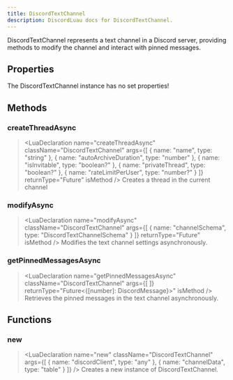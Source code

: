 ```yaml
---
title: DiscordTextChannel
description: DiscordLuau docs for DiscordTextChannel.
---
```

[//]: # (This file was automatically compiled through the Generator luau code under this repository)
[//]: # (if you want to edit the documentation of discord-luau, please write changes)
[//]: # (to the discord-luau repository itself, we extract the comments from discord-luau and translate)
[//]: # (them into markdown files that Nextra can interpret!)

[//]: # (----- DOCUMENT IMPORTS ----- )


[//]: # (----- DOCUMENT DESCRIPTION ----- )

DiscordTextChannel represents a text channel in a Discord server, providing methods to modify the channel and interact with pinned messages.

[//]: # (----- DOCUMENT PROPERTIES ----- )

## Properties

The DiscordTextChannel instance has no set properties!

[//]: # (----- DOCUMENT METHODS ----- )

## Methods

### createThreadAsync

> <LuaDeclaration name="createThreadAsync" className="DiscordTextChannel" args={[ { name: "name", type: "string" }, { name: "autoArchiveDuration", type: "number" }, { name: "isInvitable", type: "boolean?" }, { name: "privateThread", type: "boolean?" }, { name: "rateLimitPerUser", type: "number?" } ]} returnType="Future" isMethod />
Creates a thread in the current channel
### modifyAsync

> <LuaDeclaration name="modifyAsync" className="DiscordTextChannel" args={[ { name: "channelSchema", type: "DiscordTextChannelSchema" } ]} returnType="Future<unknown>" isMethod />
Modifies the text channel settings asynchronously.
### getPinnedMessagesAsync

> <LuaDeclaration name="getPinnedMessagesAsync" className="DiscordTextChannel" args={[  ]} returnType="Future<{[number]: DiscordMessage}>" isMethod />
Retrieves the pinned messages in the text channel asynchronously.

[//]: # (----- DOCUMENT FUNCTIONS ----- )

## Functions

### new

> <LuaDeclaration name="new" className="DiscordTextChannel" args={[ { name: "discordClient", type: "any" }, { name: "channelData", type: "table" } ]} />
Creates a new instance of DiscordTextChannel.

